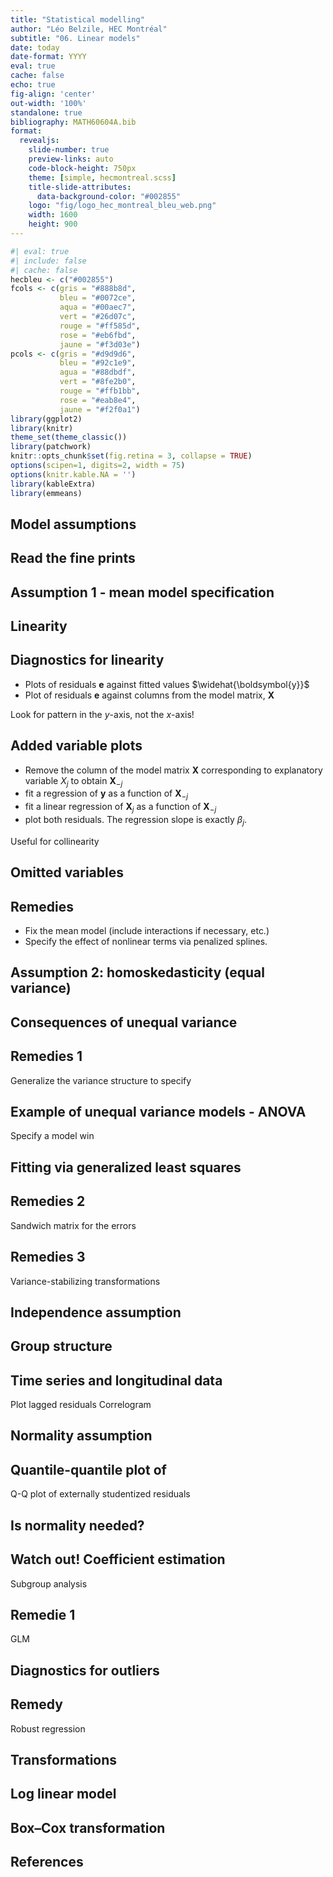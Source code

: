 ```yaml
---
title: "Statistical modelling"
author: "Léo Belzile, HEC Montréal"
subtitle: "06. Linear models"
date: today
date-format: YYYY
eval: true
cache: false
echo: true
fig-align: 'center'
out-width: '100%'
standalone: true
bibliography: MATH60604A.bib
format:
  revealjs:
    slide-number: true
    preview-links: auto
    code-block-height: 750px
    theme: [simple, hecmontreal.scss]
    title-slide-attributes:
      data-background-color: "#002855"
    logo: "fig/logo_hec_montreal_bleu_web.png"
    width: 1600
    height: 900
---
```



```r
#| eval: true
#| include: false
#| cache: false
hecbleu <- c("#002855")
fcols <- c(gris = "#888b8d",
           bleu = "#0072ce",
           aqua = "#00aec7",
           vert = "#26d07c",
           rouge = "#ff585d",
           rose = "#eb6fbd",
           jaune = "#f3d03e")
pcols <- c(gris = "#d9d9d6",
           bleu = "#92c1e9",
           agua = "#88dbdf",
           vert = "#8fe2b0",
           rouge = "#ffb1bb",
           rose = "#eab8e4",
           jaune = "#f2f0a1")
library(ggplot2)
library(knitr)
theme_set(theme_classic())
library(patchwork)
knitr::opts_chunk$set(fig.retina = 3, collapse = TRUE)
options(scipen=1, digits=2, width = 75)
options(knitr.kable.NA = '')
library(kableExtra)
library(emmeans)
```

## Model assumptions

## Read the fine prints

## Assumption 1 - mean model specification

## Linearity

## Diagnostics for linearity

- Plots of residuals $\boldsymbol{e}$ against fitted values $\widehat{\boldsymbol{y}}$
- Plot of residuals $\boldsymbol{e}$ against columns from the model matrix, $\mathbf{X}$

Look for pattern in the $y$-axis, not the $x$-axis!

## Added variable plots

  - Remove the column of the model matrix $\mathbf{X}$ corresponding to explanatory variable $X_j$ to obtain $\mathbf{X}_{-j}$
  - fit a regression of $\boldsymbol{y}$ as a function of $\mathbf{X}_{-j}$
  - fit a linear regression of $\boldsymbol{X}_j$ as a function of $\mathbf{X}_{-j}$
  - plot both residuals. The regression slope is exactly $\beta_j$.
  
Useful for collinearity

## Omitted variables


## Remedies

- Fix the mean model (include interactions if necessary, etc.)
- Specify the effect of nonlinear terms via penalized splines.

## Assumption 2: homoskedasticity (equal variance)

## Consequences of unequal variance

## Remedies 1

Generalize the variance structure to specify

## Example of unequal variance models - ANOVA

Specify a model win

## Fitting via generalized least squares



## Remedies 2

Sandwich matrix for the errors

## Remedies 3 

Variance-stabilizing transformations

## Independence assumption

## Group structure

## Time series and longitudinal data

Plot lagged residuals
Correlogram

## Normality assumption

## Quantile-quantile plot of 

Q-Q plot of externally studentized residuals

## Is normality needed?

## Watch out! Coefficient estimation

Subgroup analysis

## Remedie 1

GLM

## Diagnostics for outliers

## Remedy

Robust regression

## Transformations

## Log linear model

## Box--Cox transformation

## References

